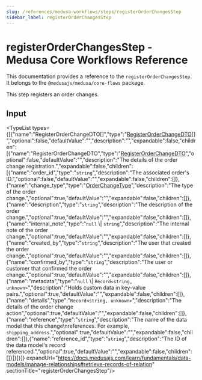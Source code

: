 ```yaml
---
slug: /references/medusa-workflows/steps/registerOrderChangesStep
sidebar_label: registerOrderChangesStep
---
```



# registerOrderChangesStep - Medusa Core Workflows Reference

This documentation provides a reference to the `registerOrderChangesStep`. It belongs to the `@medusajs/medusa/core-flows` package.

This step registers an order changes.

## Input

<TypeList types={[{"name":"RegisterOrderChangeDTO[]","type":"[RegisterOrderChangeDTO](../../../../../order/interfaces/order.RegisterOrderChangeDTO/page.mdx)[]","optional":false,"defaultValue":"","description":"","expandable":false,"children":[{"name":"RegisterOrderChangeDTO","type":"[RegisterOrderChangeDTO](../../../../../order/interfaces/order.RegisterOrderChangeDTO/page.mdx)","optional":false,"defaultValue":"","description":"The details of the order change registration.","expandable":false,"children":[{"name":"order_id","type":"`string`","description":"The associated order's ID.","optional":false,"defaultValue":"","expandable":false,"children":[]},{"name":"change_type","type":"[OrderChangeType](../../../../../order/types/order.OrderChangeType/page.mdx)","description":"The type of the order change.","optional":true,"defaultValue":"","expandable":false,"children":[]},{"name":"description","type":"`string`","description":"The description of the order change.","optional":true,"defaultValue":"","expandable":false,"children":[]},{"name":"internal_note","type":"`null` \\| `string`","description":"The internal note of the order change.","optional":true,"defaultValue":"","expandable":false,"children":[]},{"name":"created_by","type":"`string`","description":"The user that created the order change.","optional":true,"defaultValue":"","expandable":false,"children":[]},{"name":"confirmed_by","type":"`string`","description":"The user or customer that confirmed the order change.","optional":true,"defaultValue":"","expandable":false,"children":[]},{"name":"metadata","type":"`null` \\| `Record<string, unknown>`","description":"Holds custom data in key-value pairs.","optional":true,"defaultValue":"","expandable":false,"children":[]},{"name":"details","type":"`Record<string, unknown>`","description":"The details of the order change action","optional":true,"defaultValue":"","expandable":false,"children":[]},{"name":"reference","type":"`string`","description":"The name of the data model that this change\nreferences. For example, `shipping_address`.","optional":true,"defaultValue":"","expandable":false,"children":[]},{"name":"reference_id","type":"`string`","description":"The ID of the data model's record referenced.","optional":true,"defaultValue":"","expandable":false,"children":[]}]}]}]} expandUrl="https://docs.medusajs.com/learn/fundamentals/data-models/manage-relationships#retrieve-records-of-relation" sectionTitle="registerOrderChangesStep"/>
